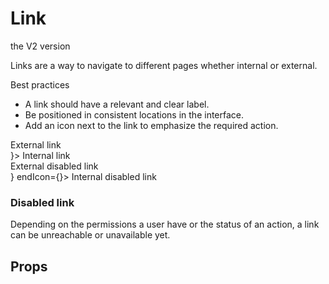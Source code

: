 


# Link

<DeprecationNotice href="/?path=/docs/design-system-components-v2-link--base">the V2 version</DeprecationNotice>

Links are a way to navigate to different pages whether internal or external.

Best practices

- A link should have a relevant and clear label.
- Be positioned in consistent locations in the interface.
- Add an icon next to the link to emphasize the required action.

<Meta title="Design System/Components/Link" component={Link} />

<Canvas>
  <Story name="base">
    <Flex direction="column" alignItems="center" gap={5}>
      <div>
        <Link href="https://strapi.io/" isExternal>
          External link
        </Link>
      </div>
      <div>
        <Link to="/somewhere-internal" startIcon={<ArrowLeft />}>
          Internal link
        </Link>
      </div>
      <div>
        <Link isExternal href="http://strapi.io" disabled>
          External disabled link
        </Link>
      </div>
      <div>
        <Link to="/somewhere-internal" disabled startIcon={<ArrowLeft />} endIcon={<ChevronRight />}>
          Internal disabled link
        </Link>
      </div>
    </Flex>
  </Story>
</Canvas>

### Disabled link

Depending on the permissions a user have or the status of an action, a link can be unreachable or unavailable yet.

## Props

<ArgsTable of={Link} />
